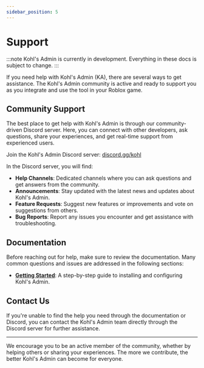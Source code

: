 ```yaml
---
sidebar_position: 5
---
```


# Support

:::note
Kohl's Admin is currently in development. Everything in these docs is subject to change.
:::

If you need help with Kohl's Admin (KA), there are several ways to get assistance. The Kohl's Admin community is active and ready to support you as you integrate and use the tool in your Roblox game.

## Community Support

The best place to get help with Kohl's Admin is through our community-driven Discord server. Here, you can connect with other developers, ask questions, share your experiences, and get real-time support from experienced users.

Join the Kohl's Admin Discord server: [discord.gg/kohl](https://discord.gg/kohl)

In the Discord server, you will find:

- **Help Channels**: Dedicated channels where you can ask questions and get answers from the community.
- **Announcements**: Stay updated with the latest news and updates about Kohl's Admin.
- **Feature Requests**: Suggest new features or improvements and vote on suggestions from others.
- **Bug Reports**: Report any issues you encounter and get assistance with troubleshooting.

## Documentation

Before reaching out for help, make sure to review the documentation. Many common questions and issues are addressed in the following sections:

- **[Getting Started](/docs/getting-started/installation)**: A step-by-step guide to installing and configuring Kohl's Admin.
<!-- - **[Troubleshooting](/docs/troubleshooting)**: Solutions to common problems you might encounter. -->

## Contact Us

If you're unable to find the help you need through the documentation or Discord, you can contact the Kohl's Admin team directly through the Discord server for further assistance.

---

We encourage you to be an active member of the community, whether by helping others or sharing your experiences. The more we contribute, the better Kohl's Admin can become for everyone.

